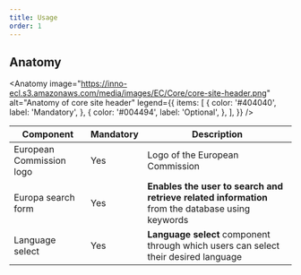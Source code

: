 ```yaml
---
title: Usage
order: 1
---
```



## Anatomy

<Anatomy
  image="https://inno-ecl.s3.amazonaws.com/media/images/EC/Core/core-site-header.png"
  alt="Anatomy of core site header"
  legend={{
    items: [
      {
        color: '#404040',
        label: 'Mandatory',
      },
      {
        color: '#004494',
        label: 'Optional',
      },
    ],
  }}
/>

| Component                | Mandatory | Description                                                                                      |
| ------------------------ | --------- | ------------------------------------------------------------------------------------------------ |
| European Commission logo | Yes       | Logo of the European Commission                                                                  |
| Europa search form       | Yes       | **Enables the user to search and retrieve related information** from the database using keywords |
| Language select          | Yes       | **Language select** component through which users can select their desired language              |
